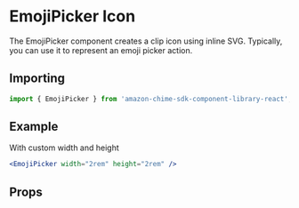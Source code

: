 

# EmojiPicker Icon

The EmojiPicker component creates a clip icon using inline SVG. Typically, you can use it to represent an emoji picker action.

## Importing

```javascript
import { EmojiPicker } from 'amazon-chime-sdk-component-library-react';
```

## Example

With custom width and height

<ThemeProvider theme={lightTheme}>
  <Preview>
    <EmojiPicker width="2rem" height="2rem" />
  </Preview>
</ThemeProvider>

```jsx
<EmojiPicker width="2rem" height="2rem" />
```

## Props

<Props of={EmojiPicker} />
